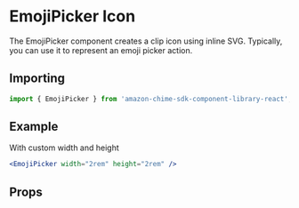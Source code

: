 

# EmojiPicker Icon

The EmojiPicker component creates a clip icon using inline SVG. Typically, you can use it to represent an emoji picker action.

## Importing

```javascript
import { EmojiPicker } from 'amazon-chime-sdk-component-library-react';
```

## Example

With custom width and height

<ThemeProvider theme={lightTheme}>
  <Preview>
    <EmojiPicker width="2rem" height="2rem" />
  </Preview>
</ThemeProvider>

```jsx
<EmojiPicker width="2rem" height="2rem" />
```

## Props

<Props of={EmojiPicker} />
